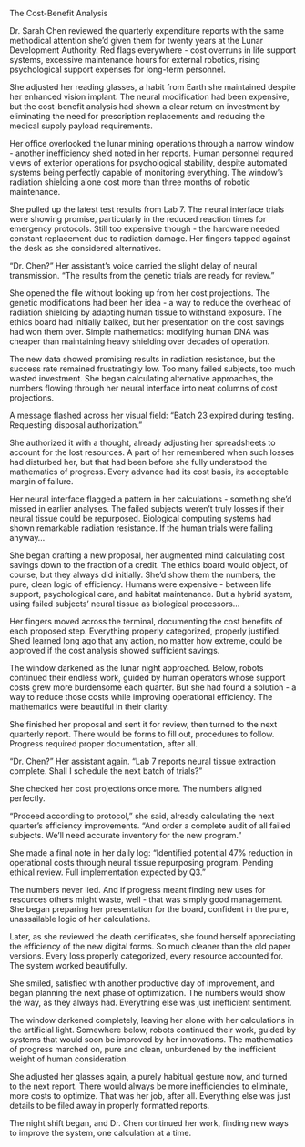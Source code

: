 The Cost-Benefit Analysis

Dr. Sarah Chen reviewed the quarterly expenditure reports with the same methodical attention she'd given them for twenty years at the Lunar Development Authority. Red flags everywhere - cost overruns in life support systems, excessive maintenance hours for external robotics, rising psychological support expenses for long-term personnel.

She adjusted her reading glasses, a habit from Earth she maintained despite her enhanced vision implant. The neural modification had been expensive, but the cost-benefit analysis had shown a clear return on investment by eliminating the need for prescription replacements and reducing the medical supply payload requirements.

Her office overlooked the lunar mining operations through a narrow window - another inefficiency she'd noted in her reports. Human personnel required views of exterior operations for psychological stability, despite automated systems being perfectly capable of monitoring everything. The window's radiation shielding alone cost more than three months of robotic maintenance.

She pulled up the latest test results from Lab 7. The neural interface trials were showing promise, particularly in the reduced reaction times for emergency protocols. Still too expensive though - the hardware needed constant replacement due to radiation damage. Her fingers tapped against the desk as she considered alternatives.

"Dr. Chen?" Her assistant's voice carried the slight delay of neural transmission. "The results from the genetic trials are ready for review."

She opened the file without looking up from her cost projections. The genetic modifications had been her idea - a way to reduce the overhead of radiation shielding by adapting human tissue to withstand exposure. The ethics board had initially balked, but her presentation on the cost savings had won them over. Simple mathematics: modifying human DNA was cheaper than maintaining heavy shielding over decades of operation.

The new data showed promising results in radiation resistance, but the success rate remained frustratingly low. Too many failed subjects, too much wasted investment. She began calculating alternative approaches, the numbers flowing through her neural interface into neat columns of cost projections.

A message flashed across her visual field: "Batch 23 expired during testing. Requesting disposal authorization."

She authorized it with a thought, already adjusting her spreadsheets to account for the lost resources. A part of her remembered when such losses had disturbed her, but that had been before she fully understood the mathematics of progress. Every advance had its cost basis, its acceptable margin of failure.

Her neural interface flagged a pattern in her calculations - something she'd missed in earlier analyses. The failed subjects weren't truly losses if their neural tissue could be repurposed. Biological computing systems had shown remarkable radiation resistance. If the human trials were failing anyway...

She began drafting a new proposal, her augmented mind calculating cost savings down to the fraction of a credit. The ethics board would object, of course, but they always did initially. She'd show them the numbers, the pure, clean logic of efficiency. Humans were expensive - between life support, psychological care, and habitat maintenance. But a hybrid system, using failed subjects' neural tissue as biological processors...

Her fingers moved across the terminal, documenting the cost benefits of each proposed step. Everything properly categorized, properly justified. She'd learned long ago that any action, no matter how extreme, could be approved if the cost analysis showed sufficient savings.

The window darkened as the lunar night approached. Below, robots continued their endless work, guided by human operators whose support costs grew more burdensome each quarter. But she had found a solution - a way to reduce those costs while improving operational efficiency. The mathematics were beautiful in their clarity.

She finished her proposal and sent it for review, then turned to the next quarterly report. There would be forms to fill out, procedures to follow. Progress required proper documentation, after all.

"Dr. Chen?" Her assistant again. "Lab 7 reports neural tissue extraction complete. Shall I schedule the next batch of trials?"

She checked her cost projections once more. The numbers aligned perfectly.

"Proceed according to protocol," she said, already calculating the next quarter's efficiency improvements. "And order a complete audit of all failed subjects. We'll need accurate inventory for the new program."

She made a final note in her daily log: "Identified potential 47% reduction in operational costs through neural tissue repurposing program. Pending ethical review. Full implementation expected by Q3."

The numbers never lied. And if progress meant finding new uses for resources others might waste, well - that was simply good management. She began preparing her presentation for the board, confident in the pure, unassailable logic of her calculations.

Later, as she reviewed the death certificates, she found herself appreciating the efficiency of the new digital forms. So much cleaner than the old paper versions. Every loss properly categorized, every resource accounted for. The system worked beautifully.

She smiled, satisfied with another productive day of improvement, and began planning the next phase of optimization. The numbers would show the way, as they always had. Everything else was just inefficient sentiment.

The window darkened completely, leaving her alone with her calculations in the artificial light. Somewhere below, robots continued their work, guided by systems that would soon be improved by her innovations. The mathematics of progress marched on, pure and clean, unburdened by the inefficient weight of human consideration.

She adjusted her glasses again, a purely habitual gesture now, and turned to the next report. There would always be more inefficiencies to eliminate, more costs to optimize. That was her job, after all. Everything else was just details to be filed away in properly formatted reports.

The night shift began, and Dr. Chen continued her work, finding new ways to improve the system, one calculation at a time.